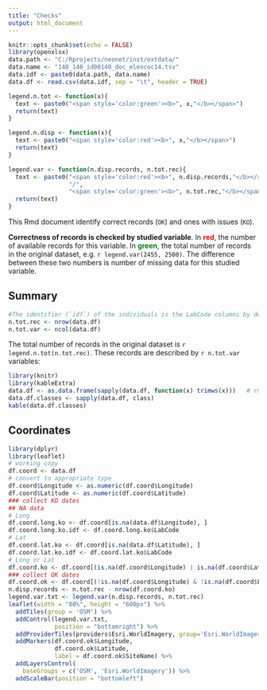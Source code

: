 ```yaml
---
title: "Checks"
output: html_document
---
```


```r
knitr::opts_chunk$set(echo = FALSE)
library(openxlsx)
data.path <- "C:/Rprojects/neonet/inst/extdata/"
data.name <- "140_140_id00140_doc_elencoc14.tsv"
data.idf <- paste0(data.path, data.name)
data.df <- read.csv(data.idf, sep = "\t", header = TRUE)

legend.n.tot <- function(x){
  text <- paste0("<span style='color:green'><b>", x,"</b></span>")
  return(text)
}

legend.n.disp <- function(x){
  text <- paste0("<span style='color:red'><b>", x,"</b></span>")
  return(text)
}

legend.var <- function(n.disp.records, n.tot.rec){
  text <- paste0("<span style='color:red'><b>", n.disp.records,"</b></span>", 
                 "/",
                 "<span style='color:green'><b>", n.tot.rec,"</b></span>")
  return(text)
}
```

This Rmd document identify correct records (`OK`) and ones with issues (`KO`).  

**Correctness of records is checked by studied variable**. In <span style='color:red'><b>red</b></span>, the number of available records for this variable. In <span style='color:green'><b>green</b></span>, the total number of records in the original dataset, e.g. `r legend.var(2455, 2500)`. The difference between these two numbers is number of missing data for this studied variable.  


## Summary

```r
#The identifier (`idf`) of the individuals is the LabCode columns by default
n.tot.rec <- nrow(data.df)
n.tot.var <- ncol(data.df)
```

The total number of records in the original dataset is `r legend.n.tot(n.tot.rec)`. These records are described by `r n.tot.var` variables:

```r
library(knitr)
library(kableExtra)
data.df <- as.data.frame(sapply(data.df, function(x) trimws(x)))   # rm leading/trailing spaces
data.df.classes <- sapply(data.df, class)
kable(data.df.classes)
```


## Coordinates


```r
library(dplyr)
library(leaflet)
# working copy
df.coord <- data.df
# convert to appropriate type
df.coord$Longitude <- as.numeric(df.coord$Longitude)
df.coord$Latitude <- as.numeric(df.coord$Latitude)
### collect KO dates
## NA data
# Long
df.coord.long.ko <- df.coord[is.na(data.df$Longitude), ]
df.coord.long.ko.idf <- df.coord.long.ko$LabCode
# Lat
df.coord.lat.ko <- df.coord[is.na(data.df$Latitude), ]
df.coord.lat.ko.idf <- df.coord.lat.ko$LabCode
# Long or Lat
df.coord.ko <- df.coord[(is.na(df.coord$Longitude) | is.na(df.coord$Latitude)), ]
### collect OK dates
df.coord.ok <- df.coord[(!is.na(df.coord$Longitude) & !is.na(df.coord$Latitude)), ]
n.disp.records <- n.tot.rec - nrow(df.coord.ko)
legend.var.txt <- legend.var(n.disp.records, n.tot.rec)
leaflet(width = "80%", height = "600px") %>%
  addTiles(group = 'OSM') %>%
  addControl(legend.var.txt, 
             position = "bottomright") %>%
  addProviderTiles(providers$Esri.WorldImagery, group='Esri.WorldImagery') %>%
  addMarkers(df.coord.ok$Longitude,
             df.coord.ok$Latitude,
             label = df.coord.ok$SiteName) %>%
  addLayersControl(
    baseGroups = c('OSM', 'Esri.WorldImagery')) %>%
  addScaleBar(position = "bottomleft")
```
